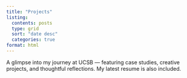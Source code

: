 ```yaml
---
title: "Projects"
listing:
  contents: posts
  type: grid
  sort: "date desc"
  categories: true  
format: html
---
```


A glimpse into my journey at UCSB — featuring case studies, creative projects, and thoughtful reflections. My latest resume is also included.
